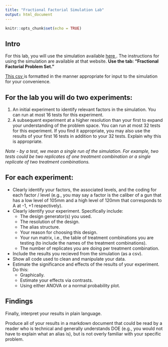 ```yaml
---
title: "Fractional Factorial Simulation Lab"
output: html_document
---
```


```r
knitr::opts_chunk$set(echo = TRUE)
```

## Intro

For this lab, you will use the simulation available <a href = 'https://jacobshermansd.shinyapps.io/combatsimulator/'> here </a>.  The instructions for using the simulation are available at that website. **Use the tab: "Fractional Factorial Problem Set."**

<a href = '/_Chapter4_ProblemSets/sample_sim_input_format.csv'> This csv </a> is formatted in the manner appropriate for input to the simulation for your convenience.

## For the lab you will do two experiments:

1. An initial experiment to identify relevant factors in the simulation.  You can run at most 16 tests for this experiment.
2. A subsequent experiment at a higher resolution than your first to expand your understanding of the problem space.  You can run at most 32 tests for this experiment.  If you find it appropriate, you may also use the results of your first 16 tests in addition to your 32 tests.  Explain why this is appropriate.

*Note - by a test, we mean a single run of the simulation.  For example, two tests could be two replicates of one treatment combination or a single replicate of two treatment combinations.*

## For each experiment:

* Clearly identify your factors, the associated levels, and the coding for each factor / level (e.g., you may say a factor is the caliber of a gun that has a low level of 105mm and a high level of 120mm that corresponds to A at -1, +1 respectively).
* Clearly identify your experiment.  Specifically include:
    * The design generator(s) you used.
    * The resolution of the design.
    * The alias structure.
    * Your reason for choosing this design.
    * Your run matrix, i.e., the table of treatment combinations you are testing (to include the names of the treatment combinations).
    * The number of replicates you are doing per treatment combination.
* Include the results you recieved from the simulation (as a csv).
* Show all code used to clean and manipulate your data.
* Estimate the significance and effects of the results of your experiment.  Do this:
    * Graphically.
    * Estimate your effects via contrasts.
    * Using either ANOVA or a normal probability plot.

## Findings

Finally, interpret your results in plain language.

Produce all of your results in a markdown document that could be read by a reader who is technical and generally understands DOE (e.g., you would not have to explain what an alias is), but is not overly familiar with your specific problem.
